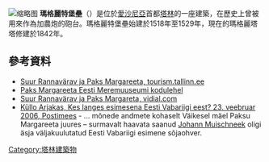 [[File:Torre_de_Margarita_la_Gorda,_Tallinn,_Estonia,_2012-08-05,_DD_02.JPG|缩略图]]
'''瑪格麗特堡壘'''（{{lang-et|Paks Margareeta}}）是位於[[愛沙尼亞|愛沙尼亞]]首都[[塔林|塔林]]的一座建築，在歷史上曾被用來作為加農炮的砲台。瑪格麗特堡壘始建於1518年至1529年，現在的瑪格麗塔塔修建於1842年。
==參考資料==
{{Commonskat|Fat Margaret}}
* [http://www.tourism.tallinn.ee/est/fpage/vaatamis/vaatamis/vanalinn/article_id-442/newwin-print/ Suur Rannavärav ja Paks Margareeta, tourism.tallinn.ee] {{Wayback|url=http://www.tourism.tallinn.ee/est/fpage/vaatamis/vaatamis/vanalinn/article_id-442/newwin-print/ |date=20110409004738 }}
* [http://www.meremuuseum.ee/?op=body&id=20 Paks Margareeta Eesti Meremuuseumi kodulehel] {{Wayback|url=http://www.meremuuseum.ee/?op=body&id=20 |date=20070610005500 }}
* [https://web.archive.org/web/20071027175236/http://www.vidial.com/index.php?oid=19&gid=100 Suur Rannavärav ja Paks Margareta, vidial.com]
* [https://web.archive.org/web/20160315093700/http://www.postimees.ee/230206/esileht/193053_print.php Küllo Arjakas, Kes langes esimesena Eesti Vabariigi eest? 23. veebruar 2006, Postimees] - ... mõnede andmete kohaselt Väikesel mäel Paksu Margareeta juures – surmavalt haavata saanud [[Johann_Muischneek|Johann Muischneek]] oligi äsja väljakuulutatud Eesti Vabariigi esimene sõjaohver.
[[Category:塔林建築物|Category:塔林建築物]]